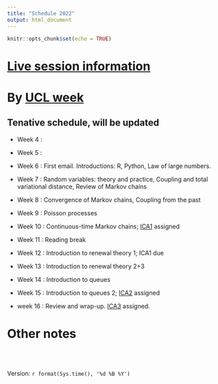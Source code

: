 ```yaml
---
title: "Schedule 2022"
output: html_document
---
```


```r
knitr::opts_chunk$set(echo = TRUE)
```

# [Live session information](https://tsoo-math.github.io/ucl2/live-stat9-2022.html)


# By [UCL week](https://www.ucl.ac.uk/staff/sites/staff/files/cal_2022_2023.pdf)

## Tenative schedule, will be updated 

* Week 4 :  
* Week 5 :
* Week 6 :  First email.  Introductions: R, Python, Law of large numbers.
* Week 7 : Random variables: theory and practice, Coupling and total variational distance, Review of Markov chains
* Week 8 :  Convergence of Markov chains, Coupling from the past
* Week 9 :  Poisson processes
* Week 10 :  Continuous-time Markov chains;  [ICA1](https://tsoo-math.github.io/ucl3/2022-ica1-stat9-release.html) assigned
* Week 11 :  Reading break
* Week 12 : Introduction to renewal theory 1; ICA1 due
* Week 13 :  Introduction to renewal theory 2+3
* Week 14 :  Introduction to queues
  
* Week 15 :  Introduction to queues 2; [ICA2](https://tsoo-math.github.io/ucl2/ICAproject-ideas-2021.html) assigned
  
* week 16 :  Review and wrap-up. [ICA3](https://tsoo-math.github.io/ucl2/2021-ica3-stat9-release.html) assigned.
  



# Other notes





<br>
<br>

 Version:  `r format(Sys.time(), '%d %B %Y')`

<br>
<br>
<br>